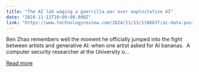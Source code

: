 ```yaml
---
title: "The AI lab waging a guerrilla war over exploitative AI"
date: "2024-11-13T10:00:00.000Z"
link: "https://www.technologyreview.com/2024/11/13/1106837/ai-data-posioning-nightshade-glaze-art-university-of-chicago-exploitation/"
---
```


Ben Zhao remembers well the moment he officially jumped into the fight between artists and generative AI: when one artist asked for AI bananas.&#160; A computer security researcher at the University o...

[Read more](https://www.technologyreview.com/2024/11/13/1106837/ai-data-posioning-nightshade-glaze-art-university-of-chicago-exploitation/)
